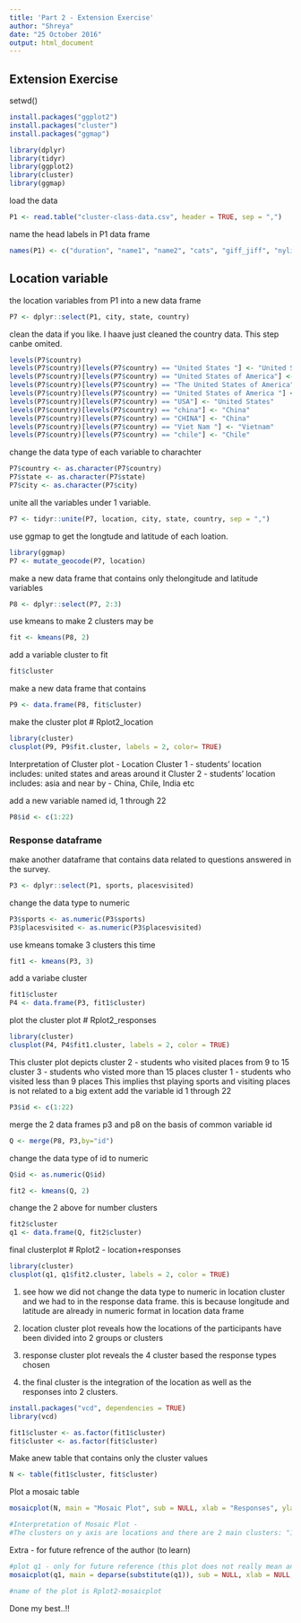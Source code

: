 ```yaml
---
title: 'Part 2 - Extension Exercise'
author: "Shreya"
date: "25 October 2016"
output: html_document
---
```

## Extension Exercise
setwd()

```r
install.packages("ggplot2")
install.packages("cluster")
install.packages("ggmap")

library(dplyr)
library(tidyr)
library(ggplot2)
library(cluster)
library(ggmap)

```

load the data

```r
P1 <- read.table("cluster-class-data.csv", header = TRUE, sep = ",")
```

name the head labels in P1 data frame

```r
names(P1) <- c("duration", "name1", "name2", "cats", "giff_jiff", "nylife", "siblings", "sports", "distancefromtc", "androidfriends", "movies", "classesthissem", "placesvisited", "city", "state", "country")
```

## Location variable
the location variables from P1 into a new data frame

```r
P7 <- dplyr::select(P1, city, state, country)
```

clean the data if you like. I haave just cleaned the country data. This step canbe omited.

```r
levels(P7$country)
levels(P7$country)[levels(P7$country) == "United States "] <- "United States"
levels(P7$country)[levels(P7$country) == "United States of America"] <- "United States"
levels(P7$country)[levels(P7$country) == "The United States of America"] <- "United States"
levels(P7$country)[levels(P7$country) == "United States of America "] <- "United States"
levels(P7$country)[levels(P7$country) == "USA"] <- "United States"
levels(P7$country)[levels(P7$country) == "china"] <- "China"
levels(P7$country)[levels(P7$country) == "CHINA"] <- "China"
levels(P7$country)[levels(P7$country) == "Viet Nam "] <- "Vietnam"
levels(P7$country)[levels(P7$country) == "chile"] <- "Chile"
```

change the data type of each variable to charachter

```r
P7$country <- as.character(P7$country)
P7$state <- as.character(P7$state)
P7$city <- as.character(P7$city)
```

unite all the variables under 1 variable.

```r
P7 <- tidyr::unite(P7, location, city, state, country, sep = ",")
```

use ggmap to get the longtude and latitude of each loation.

```r
library(ggmap)
P7 <- mutate_geocode(P7, location)
```

make a new data frame that contains only thelongitude and latitude variables

```r
P8 <- dplyr::select(P7, 2:3)
```

use kmeans to make 2 clusters may be

```r
fit <- kmeans(P8, 2)
```

add a variable cluster to fit

```r
fit$cluster
```

make a new data frame that contains 

```r
P9 <- data.frame(P8, fit$cluster)
```

make the cluster plot
# Rplot2_location

```r
library(cluster)
clusplot(P9, P9$fit.cluster, labels = 2, color= TRUE)
```

Interpretation of Cluster plot - Location
Cluster 1 - students' location includes: united states and areas around it
Cluster 2 - students' location includes: asia and near by - China, Chile, India etc 

add a new variable named id, 1 through 22

```r
P8$id <- c(1:22)
```

### Response dataframe

make another dataframe that contains data related to questions answered in the survey.

```r
P3 <- dplyr::select(P1, sports, placesvisited)
```

change the data type to numeric 

```r
P3$sports <- as.numeric(P3$sports)
P3$placesvisited <- as.numeric(P3$placesvisited)
```

use kmeans tomake 3 clusters this time 

```r
fit1 <- kmeans(P3, 3)
```

add a variabe cluster

```r
fit1$cluster
P4 <- data.frame(P3, fit1$cluster)
```

plot the cluster plot
# Rplot2_responses

```r
library(cluster)
clusplot(P4, P4$fit1.cluster, labels = 2, color = TRUE)
```
This cluster plot depicts 
cluster 2 - students who visited places from 9 to 15
cluster 3 - students who visted more than 15 places
cluster 1 - students who visited less than 9 places
This implies thst playing sports and visiting places is not related to a big extent
add the variable id 1 through 22

```r
P3$id <- c(1:22)
```

merge the 2 data frames p3 and p8 on the basis of common variable id

```r
Q <- merge(P8, P3,by="id")
```

change the data type of id to numeric

```r
Q$id <- as.numeric(Q$id)
```

```r
fit2 <- kmeans(Q, 2)
```

change the 2 above for number clusters 

```r
fit2$cluster
q1 <- data.frame(Q, fit2$cluster)
```

final clusterplot
# Rplot2 - location+responses

```r
library(cluster)
clusplot(q1, q1$fit2.cluster, labels = 2, color = TRUE)
```

1. see how we did not change the data type to numeric in location cluster and we had to in the response data frame. this is because longitude and latitude are already in numeric format in location data frame

2. location cluster plot reveals how the locations of the participants have been divided into 2 groups or clusters

3. response cluster plot reveals the 4 cluster based the response types chosen

4. the final cluster is the integration of the location as well as the responses into 2 clusters.


```r
install.packages("vcd", dependencies = TRUE)
library(vcd)
```

```r
fit1$cluster <- as.factor(fit1$cluster)
fit$cluster <- as.factor(fit$cluster)
```

Make anew table that contains only the cluster values

```r
N <- table(fit1$cluster, fit$cluster)
```

Plot a mosaic table

```r
mosaicplot(N, main = "Mosaic Plot", sub = NULL, xlab = "Responses", ylab = "Location", sort = NULL, off = NULL, dir = NULL, color = blues9, shade = FALSE, margin = NULL, cex.axis = 0.6, las = par("las"), border = NULL, type = c("pearson", "deviance", "FT"))

#Interpretation of Mosaic Plot - 
#The clusters on y axis are locations and there are 2 main clusters: "1" around Asia and "2" around United States. Which implies that students from Asia have visited lesser number of places than people from United States in general.
```




Extra - for future refrence of the author (to learn)
```r
#plot q1 - only for future reference (this plot does not really mean anything in specific)
mosaicplot(q1, main = deparse(substitute(q1)), sub = NULL, xlab = NULL, ylab = NULL, sort = NULL, off = NULL, dir = NULL, color = blues9, shade = FALSE, margin = NULL, cex.axis = 0.6, las = par("las"), border = NULL, type = c("pearson", "deviance", "FT"))

#name of the plot is Rplot2-mosaicplot
```


Done my best..!!
